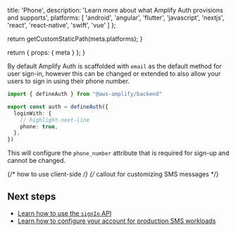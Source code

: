 
  title: 'Phone',
  description: 'Learn more about what Amplify Auth provisions and supports',
  platforms: [
    'android',
    'angular',
    'flutter',
    'javascript',
    'nextjs',
    'react',
    'react-native',
    'swift',
    'vue'
  ]
};

  return getCustomStaticPath(meta.platforms);
}

  return {
    props: {
      meta
    }
  };
}

By default Amplify Auth is scaffolded with `email` as the default method for user sign-in, however this can be changed or extended to also allow your users to sign in using their phone number.

```ts title="amplify/auth/resource.ts"
import { defineAuth } from "@aws-amplify/backend"

export const auth = defineAuth({
  loginWith: {
    // highlight-next-line
    phone: true,
  },
})
```

This will configure the `phone_number` attribute that is required for sign-up and cannot be changed.

{/* how to use client-side */}
{/* callout for customizing SMS messages */}

## Next steps

- [Learn how to use the `signIn` API](/[platform]/build-a-backend/auth/connect-your-frontend/sign-in/)
- [Learn how to configure your account for production SMS workloads](/[platform]/build-a-backend/auth/moving-to-production/)
